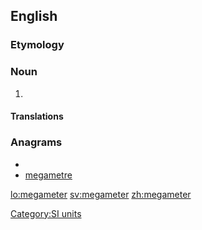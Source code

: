 ==English==

===Etymology===
{{prefix|mega|metri}}

===Noun===
{{en-noun}}

# {{alternative spelling of|megametre|from=US}}

====Translations====
{{trans-see|megametre}}

===Anagrams===
* {{alphagram|aeeegmmrt}}
* [[megametre#English|megametre]]

[[Category:SI units]]

[[lo:megameter]]
[[sv:megameter]]
[[zh:megameter]]